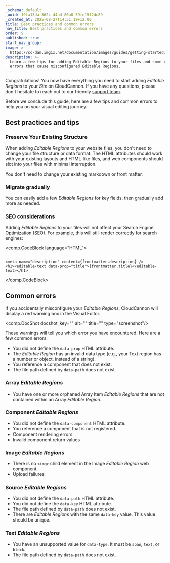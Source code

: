 ```yaml
---
_schema: default
_uuid: 19fa13da-362c-44ad-80a8-59fe15f2dc89
_created_at: 2025-08-27T14:51:19+12:00
title: Best practices and common errors
nav_title: Best practices and common errors
order: 9
published: true
start_nav_group:
image: >-
  https://cc-dam.imgix.net/documentation/images/guides/getting-started/guide-thumbnails/CloudCannon-Getting-Started-Thumbnail-Universal.png
description: >-
  Learn a few tips for adding Editable Regions to your files and some common
  errors that cause misconfigured Editable Regions.
---
```

Congratulations! You now have everything you need to start adding *Editable Regions* to your *Site* on CloudCannon. If you have any questions, please don't hesitate to reach out to our friendly [support team](/support/).

Before we conclude this guide, here are a few tips and common errors to help you on your visual editing journey.

## Best practices and tips

### Preserve Your Existing Structure

When adding *Editable Regions* to your website files, you don't need to change your file structure or data format. The HTML attributes should work with your existing layouts and HTML-like files, and web components should slot into your files with minimal interruption.

You don't need to change your existing markdown or front matter.

### Migrate gradually

You can easily add a few *Editable Regions* for key fields, then gradually add more as needed.

### SEO considerations

Adding *Editable Regions* to your files will not affect your Search Engine Optimization (SEO). For example, this will still render correctly for search engines:

<comp.CodeBlock language="HTML">
``````````

<meta name="description" content={frontmatter.description} />
<h1><editable-text data-prop="title">{frontmatter.title}</editable-text></h1>

``````````
</comp.CodeBlock>

## Common errors

If you accidentally misconfigure your *Editable Regions*, CloudCannon will display a red warning box in the Visual Editor.

<comp.DocShot docshot_key="" alt="" title="" type="screenshot"/>

These warnings will tell you which error you have encountered. Here are a few common errors:

* You did not define the `data-prop` HTML attribute.
* The *Editable Region* has an invalid data type (e.g., your Text region has a number or object, instead of a string).
* You reference a component that does not exist.
* The file path defined by `data-path` does not exist.

### Array *Editable Regions*

* You have one or more orphaned Array Item *Editable Regions* that are not contained within an Array *Editable Region*.

### Component *Editable Regions*

* You did not define the `data-component` HTML attribute.
* You reference a component that is not registered.
* Component rendering errors
* Invalid component return values

### Image *Editable Regions*

* There is no `<img>` child element in the Image *Editable Region* web component.
* Upload failures

### Source *Editable Regions*

* You did not define the `data-path` HTML attribute.
* You did not define the `data-key` HTML attribute.
* The file path defined by `data-path` does not exist.
* There are *Editable Regions* with the same `data-key` value. This value should be unique.

### Text *Editable Regions*

* You have an unsupported value for `data-type`. It must be `span`, `text`, or `block`.
* The file path defined by `data-path` does not exist.